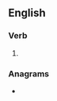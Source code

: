 ==English==

===Verb===
{{head|en|verb form}}

# {{en-third-person singular of|dewater}}

===Anagrams===
* {{l|en|tarweeds}}